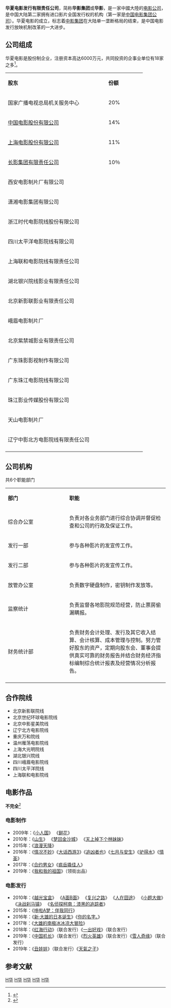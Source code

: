 {{Infobox_Company 
  | company_name   = 华夏电影发行有限责任公司
  | company_name_en= Huaxia Film Distribution Company
  | company_logo   = 
  | company_type   = 电影公司
  | company_slogan = 大局意识、市场意识和服务意识
  | foundation     = 2003年8月8日
  | location       = {{CHN}}[[北京市|北京市]][[海淀区|海淀区]][[花园路|花园路]]甲13号院庚坊国际中心7号楼9层
  | zip_code       = 100088
  | telephone_no   = 010-82257979
  | key_people     = [[董事长|董事长]]：王强
  | sales          = 
  | profit         = 
  | asset          = 
  | market_value   = 
  | subsid         = 北京华夏联合广告有限公司
  | num_employees  = 
  | industry       = 电影制作和发行
  | products       = 电影
  | revenue        = 
  | homepage       = [http://www.hxfilm.com/ hxfilm.com]
}}
'''华夏电影发行有限责任公司'''，简称'''华影集团'''或'''华影'''，是一家中國大陸的[[电影公司|电影公司]]，是中国大陆第二家拥有进口影片全国发行权的机构（第一家是[[中国电影集团公司|中国电影集团公司]]）。华夏电影的成立，标志着[[中国电影集团公司|中影集团]]在大陆单一垄断格局的结束，是中国电影发行放映机制改革的一大进步。

==公司组成==
华夏电影是股份制企业，注册资本高达6000万元，共同投资的企事业单位有18家之多<ref>{{Cite web |url=http://yule.sohu.com/20051024/n227293576.shtml |title=资料：华夏电影发行有限责任公司 |accessdate=2010-07-01 |archive-date=2010-08-01 |archive-url=https://web.archive.org/web/20100801042031/http://yule.sohu.com/20051024/n227293576.shtml |dead-url=no }}</ref>。
{|class="wikitable"
|- style="background:white; color:black" align=center
|style="width:300px"|'''股东'''||style="width:100px"|'''份额'''
|-
|国家广播电视总局机关服务中心||20%
|-
|[[中国电影股份有限公司|中国电影股份有限公司]]||14%
|-
|[[上海电影（集团）公司|上海电影股份有限公司]]||11%
|-
|[[长春电影制片厂|长影集团有限责任公司]]||10％
|-
|西安电影制片厂有限公司||
|-
|潇湘电影集团有限公司||
|-
|浙江时代电影院线股份有限公司||
|-
|四川太平洋电影院线有限公司||
|-
|上海联和电影院线有限责任公司||
|-
|湖北银兴院线影业有限责任公司||
|-
|北京新影联影业有限责任公司||
|-
|峨眉电影制片厂||
|-
|北京紫禁城影业有限责任公司||
|-
|广东珠影影视制作有限公司||
|-
|广东珠江电影院线有限公司||
|-
|珠江影业传媒股份有限公司||
|-
|天山电影制片厂||
|-
|辽宁中影北方电影院线有限责任公司||
|-
|}

==公司机构==
共6个职能部门
{|class="wikitable"
|- style="background:white; color:black" align=center
|style="width:180px"|'''部门'''||style="width:300px"|'''职能'''
|-
|综合办公室||负责对各业务部门进行综合协调并督促检查和公司的行政及保证工作。
|-
|发行一部||参与各种影片的发宣传工作。
|-
|发行二部||参与各种影片的发宣传工作。
|-
|放管办公室||负责数字硬盘制作，密钥制作发放等。
|-
|监察统计||负责监督各地影院规范经营，防止票房偷漏瞒报。
|-
|财务统计部||负责财务会计处理、发行及其它收入结算、会计核算、成本管理与控制。努力管好股东的资产，定期向股东会、董事会提供真实可靠的财务报告并结合财务经济指标编制综合统计报表及经营情况分析报告。
|-
|}

==合作院线==
*北京新影联院线
*北京世纪环球电影院线
*北京中影星美院线
*辽宁北方电影院线
*重庆万和院线
*温州雁荡电影院线
*上海大光明院线
*湖北银兴院线
*四川峨眉电影院线
*四川太平洋院线
*上海联和电影院线

==电影作品==
'''不完全'''<ref>{{Cite web |url=http://www.mtime.com/movie/company/37847/ |title=时光网 华夏电影发行有限责任公司 |access-date=2010-07-01 |archive-url=https://web.archive.org/web/20100529183820/http://www.mtime.com/movie/company/37847/ |archive-date=2010-05-29 |dead-url=yes }}</ref>
===电影制作===
*2009年：《[[小人国|小人国]]》 《[[鲜花|鲜花]]》
*2010年：《[[山生|山生]]》 《[[梦回金沙城|梦回金沙城]]》 《[[天上掉下个林妹妹|天上掉下个林妹妹]]》
*2015年：《[[浪漫天降|浪漫天降]]》
*2016年：《[[情况不妙|情况不妙]]》《[[大话西游3|大话西游3]]》《[[追凶者也|追凶者也]]》《[[七月与安生|七月与安生]]》《[[驴得水|驴得水]]》《[[情圣|情圣]]》
*2017年：《[[合约男女|合约男女]]》《[[疯岳撬佳人|疯岳撬佳人]]》
*2019年：《[[我和我的祖国_(电影)|我和我的祖国]]》（领街出品）

===电影发行===
*2010年：《[[越光宝盒|越光宝盒]]》 《[[A面B面|A面B面]]》 《[[复兴之路|复兴之路]]》 《[[人在囧途|人在囧途]]》 《[[小题大做|小题大做]]》 《[[决战刹马镇|决战刹马镇]]》 《[[漆黑的追踪者|名侦探柯南：漆黑的追踪者]]》
*2015年：《[[哆啦A梦：伴我同行|哆啦A梦：伴我同行]]》
*2016年：《[[新·大雄的日本诞生|新·大雄的日本诞生]]》《[[你的名字。|你的名字。]]》
*2017年：《[[大雄的南极冰冰凉大冒险|大雄的南极冰冰凉大冒险]]》
*2018年：《[[红海行动|红海行动]]》（联合发行）《[[一出好戏|一出好戏]]》（联合发行）
*2019年：《[[中国机长|中国机长]]》（联合发行）《[[烈火英雄|烈火英雄]]》（联合发行）《[[雪人奇缘|雪人奇缘]]》（联合发行）
*2019年：《[[醜娃娃大冒險|丑娃娃]]》（联合发行）《[[天气之子|天氣之子]]》

==参考文献==

{{Reflist}}

[[Category:总部位于北京市的中华人民共和国国有企业|H华]]
[[Category:中华人民共和国电影发行公司|H华]]
[[Category:华夏电影|H华]]
[[Category:2003年中国建立|H华]]
[[Category:2003年成立的公司|H华]]